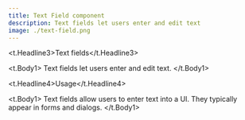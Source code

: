 ```yaml
---
title: Text Field component
description: Text fields let users enter and edit text
image: ./text-field.png
---
```



<t.Headline3>Text fields</t.Headline3>

<t.Body1>
Text fields let users enter and edit text.
</t.Body1>

<t.Headline4>Usage</t.Headline4>

<t.Body1>
Text fields allow users to enter text into a UI. They typically appear in forms and dialogs.
</t.Body1>

<TextFieldExample />
